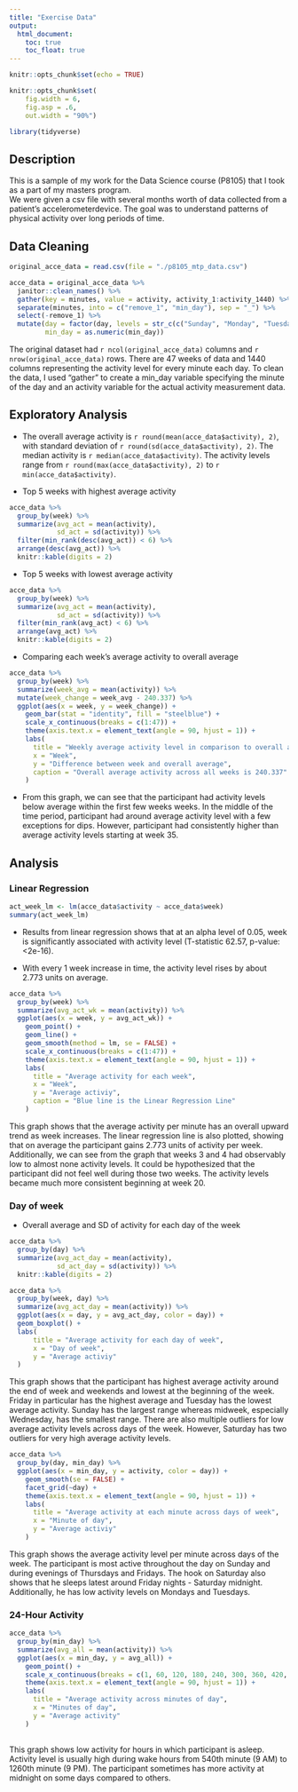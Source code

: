 ```yaml
---
title: "Exercise Data"
output:
  html_document: 
    toc: true
    toc_float: true
---
```

```r
knitr::opts_chunk$set(echo = TRUE)
```

```r
knitr::opts_chunk$set(
  	fig.width = 6,
	fig.asp = .6,
 	out.width = "90%")
```

```r
library(tidyverse)
```

## Description 
This is a sample of my work for the Data Science course (P8105) that I took as a part of my masters program.  
We were given a csv file with several months worth of data collected from a patient's accelerometerdevice. The goal was to understand patterns of physical activity over long periods of time.


## Data Cleaning

```r
original_acce_data = read.csv(file = "./p8105_mtp_data.csv")
```

```r
acce_data = original_acce_data %>% 
  janitor::clean_names() %>% 
  gather(key = minutes, value = activity, activity_1:activity_1440) %>% 
  separate(minutes, into = c("remove_1", "min_day"), sep = "_") %>% 
  select(-remove_1) %>% 
  mutate(day = factor(day, levels = str_c(c("Sunday", "Monday", "Tuesday", "Wednesday", "Thursday", "Friday", "Saturday"))), 
         min_day = as.numeric(min_day)) 
```

The original dataset had `r ncol(original_acce_data)` columns and `r nrow(original_acce_data)` rows. There are 47 weeks of data and 1440 columns representing the activity level for every minute each day. To clean the data, I used "gather" to create a min_day variable specifying the minute of the day and an activity variable for the actual activity measurement data. 

## Exploratory Analysis

* The overall average activity is `r round(mean(acce_data$activity), 2)`, with standard deviation of `r round(sd(acce_data$activity), 2)`. The median activity is `r median(acce_data$activity)`. The activity levels range from `r round(max(acce_data$activity), 2)` to `r min(acce_data$activity)`. 

* Top 5 weeks with highest average activity 

```r
acce_data %>% 
  group_by(week) %>% 
  summarize(avg_act = mean(activity),
            sd_act = sd(activity)) %>%
  filter(min_rank(desc(avg_act)) < 6) %>% 
  arrange(desc(avg_act)) %>% 
  knitr::kable(digits = 2)
```

* Top 5 weeks with lowest average activity 

```r
acce_data %>% 
  group_by(week) %>% 
  summarize(avg_act = mean(activity),
            sd_act = sd(activity)) %>%
  filter(min_rank(avg_act) < 6) %>% 
  arrange(avg_act) %>% 
  knitr::kable(digits = 2)
```

* Comparing each week's average activity to overall average 

```r
acce_data %>% 
  group_by(week) %>% 
  summarize(week_avg = mean(activity)) %>% 
  mutate(week_change = week_avg - 240.337) %>% 
  ggplot(aes(x = week, y = week_change)) +
    geom_bar(stat = "identity", fill = "steelblue") +
    scale_x_continuous(breaks = c(1:47)) +
    theme(axis.text.x = element_text(angle = 90, hjust = 1)) +
    labs(
      title = "Weekly average activity level in comparison to overall average",
      x = "Week",
      y = "Difference between week and overall average",
      caption = "Overall average activity across all weeks is 240.337"
    )
```

  * From this graph, we can see that the participant had activity levels below average within the first few weeks weeks. In the middle of the time period, participant had around average activity level with a few exceptions for dips. However, participant had consistently higher than average activity levels starting at week 35. 

## Analysis

### Linear Regression 

```r
act_week_lm <- lm(acce_data$activity ~ acce_data$week)
summary(act_week_lm)
```

* Results from linear regression shows that at an alpha level of 0.05, week is significantly associated with activity level (T-statistic 62.57, p-value: <2e-16). 

* With every 1 week increase in time, the activity level rises by about 2.773 units on average. 

```r
acce_data %>% 
  group_by(week) %>% 
  summarize(avg_act_wk = mean(activity)) %>% 
  ggplot(aes(x = week, y = avg_act_wk)) +
    geom_point() +
    geom_line() +
    geom_smooth(method = lm, se = FALSE) +
    scale_x_continuous(breaks = c(1:47)) +
    theme(axis.text.x = element_text(angle = 90, hjust = 1)) +
    labs(
      title = "Average activity for each week",
      x = "Week",
      y = "Average activiy",
      caption = "Blue line is the Linear Regression Line"
    )
```

This graph shows that the average activity per minute has an overall upward trend as week increases. The linear regression line is also plotted, showing that on average the participant gains 2.773 units of activity per week. Additionally, we can see from the graph that weeks 3 and 4 had observably low to almost none activity levels. It could be hypothesized that the participant did not feel well during those two weeks. The activity levels became much more consistent beginning at week 20. 

### Day of week

* Overall average and SD of activity for each day of the week
```r
acce_data %>% 
  group_by(day) %>% 
  summarize(avg_act_day = mean(activity),
            sd_act_day = sd(activity)) %>%
  knitr::kable(digits = 2)
```

```r
acce_data %>% 
  group_by(week, day) %>% 
  summarize(avg_act_day = mean(activity)) %>% 
  ggplot(aes(x = day, y = avg_act_day, color = day)) +
  geom_boxplot() +
  labs(
      title = "Average activity for each day of week",
      x = "Day of week",
      y = "Average activiy"
  )
```

This graph shows that the participant has highest average activity around the end of week and weekends and lowest at the beginning of the week. Friday in particular has the highest average and Tuesday has the lowest average activity. Sunday has the largest range whereas midweek, especially Wednesday, has the smallest range. There are also multiple outliers for low average activity levels across days of the week. However, Saturday has two outliers for very high average activity levels.   

```r
acce_data %>% 
  group_by(day, min_day) %>% 
  ggplot(aes(x = min_day, y = activity, color = day)) +
    geom_smooth(se = FALSE) +
    facet_grid(~day) +
    theme(axis.text.x = element_text(angle = 90, hjust = 1)) +
    labs(
      title = "Average activity at each minute across days of week",
      x = "Minute of day",
      y = "Average activiy"
    )
```

This graph shows the average activity level per minute across days of the week. The participant is most active throughout the day on Sunday and during evenings of Thursdays and Fridays. The hook on Saturday also shows that he sleeps latest around Friday nights - Saturday midnight. Additionally, he has low activity levels on Mondays and Tuesdays. 

### 24-Hour Activity

```r
acce_data %>% 
  group_by(min_day) %>% 
  summarize(avg_all = mean(activity)) %>% 
  ggplot(aes(x = min_day, y = avg_all)) +
    geom_point() +
    scale_x_continuous(breaks = c(1, 60, 120, 180, 240, 300, 360, 420, 480, 540, 600, 660, 720, 780, 840, 900, 960, 1020, 1080, 1140, 1200, 1260, 1320, 1380, 1440)) +
    theme(axis.text.x = element_text(angle = 90, hjust = 1)) +
    labs(
      title = "Average activity across minutes of day",
      x = "Minutes of day",
      y = "Average activity"
    )
    
```

This graph shows low activity for hours in which participant is asleep. Activity level is usually high during wake hours from 540th minute (9 AM) to 1260th minute (9 PM). The participant sometimes has more activity at midnight on some days compared to others.   

